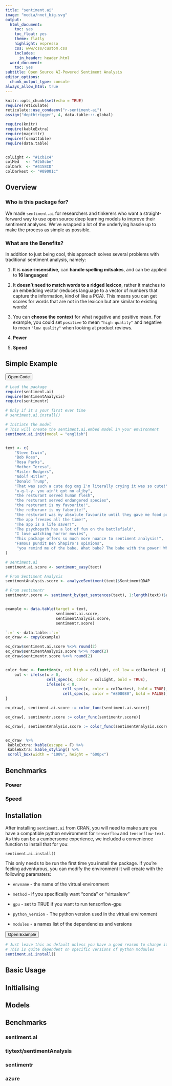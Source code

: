 ```yaml
---
title: "sentiment.ai"
image: "media/nnet_big.svg"
output:
  html_document:
    toc: yes
    toc_float: yes
    theme: flatly
    highlight: espresso
    css: www/css/custom.css
    includes:
      in_header: header.html
  word_document:
    toc: yes
subtitle: Open Source AI-Powered Sentiment Analysis
editor_options:
  chunk_output_type: console
always_allow_html: true
---
```



```r
knitr::opts_chunk$set(echo = TRUE)
require(reticulate)
reticulate::use_condaenv("r-sentiment-ai")
assign("depthtrigger", 4, data.table:::.global)
```

```r
require(knitr)
require(kableExtra)
require(magrittr)
require(formattable)
require(data.table)


colLight <- "#1cb1c4"
colMed   <- "#2b8cbe"
colDark  <- "#4158CD"
colDarkest <- "#09001c"
```


## Overview

### Who is this package for?

We made `sentiment.ai` for researchers and tinkerers who want a straight-forward way to
use open source deep learning models to improve their sentiment analyses. We've wrapped a lot of the 
underlying hassle up to make the process as simple as possible. 

### What are the Benefits?

In addition to just being cool, this approach solves several problems with traditional sentiment analysis, namely: 

1) It is **case-insensitive**, can **handle spelling mitsakes**, and can be applied to **16 languages**! 

2) It **doesn't need to match words to a ridged lexicon**, rather it matches to an embedding vector (reduces language to a vector of numbers that capture the information, kind of like a PCA). This means you can get scores for words that are not in the lexicon but are similar to existing words! 

3) You can **choose the context** for what negative and positive mean. For example, you could set `positive` to mean `"high quality"` and negative to mean `"low quality"` when looking at product reviews.


4) **Power**

5) **Speed** 


## Simple Example

<input onclick="change()" type="button" class="collapsible" value="Open Code"></input>
<div class="content">
```r
# Load the package
require(sentiment.ai)
require(SentimentAnalysis)
require(sentimentr)

# Only if it's your first ever time
# sentiment.ai.install()

# Initiate the model
# This will create the sentiment.ai.embed model in your environment
sentiment.ai.init(model = "english")


text <- c(
    "Steve Irwin",
    "Bob Ross",
    "Rosa Parks",
    "Mother Teresa",
    "Mister Rodgers",
    "Adolf Hitler",
    "Donald Trump",
    "That was such a cute dog omg I'm literally crying it was so cute!",
    "u-g-l-y- you ain't got no aliby",
    "the resturant served human flesh",
    "the resturant served endangered species",
    "the resturant is my favourite!",
    "the redturanr is my faborite!",
    "the resturant was my absolute favourite until they gave me food poisoning",
    "The app freezes all the time!",
    "The app is a life saver!",
    "The psychopath has a lot of fun on the battlefield",
    "I love watching horror movies",
    "This package offers so much more nuance to sentiment analysis!",
    "Famous pundit Ben Shapiro's opinions",
     "you remind me of the babe. What babe? The babe with the power! What power? The power of voodoo. Who do? You do. Do what? Remind me of the babe!"
)

# sentiment.ai
sentiment.ai.score <- sentiment_easy(text)

# From Sentiment Analysis
sentimentAnalysis.score <- analyzeSentiment(text)$SentimentQDAP

# From sentimentr
sentimentr.score <- sentiment_by(get_sentences(text), 1:length(text))$ave_sentiment


example <- data.table(target = text, 
                      sentiment.ai.score,
                      sentimentAnalysis.score,
                      sentimentr.score)
```
</div>


```r
`:=` <- data.table::`:=`
ex_draw <- copy(example)

ex_draw$sentiment.ai.score %<>% round(2)
ex_draw$sentimentAnalysis.score %<>% round(2)
ex_draw$sentimentr.score %<>% round(2)


color_func <- function(x, col_high = colLight, col_low = colDarkest ){
    out <- ifelse(x > 0,
                  cell_spec(x, color = colLight, bold = TRUE),
                  ifelse(x < 0,
                         cell_spec(x, color = colDarkest, bold = TRUE),
                         cell_spec(x, color = "#808080", bold = FALSE)))
}

ex_draw[, sentiment.ai.score := color_func(sentiment.ai.score)]

ex_draw[, sentimentr.score := color_func(sentimentr.score)]

ex_draw[, sentimentAnalysis.score := color_func(sentimentAnalysis.score)]


ex_draw  %>%
 kableExtra::kable(escape = F) %>%
 kableExtra::kable_styling() %>%
 scroll_box(width = "100%", height = "600px")
```


## Benchmarks

### Power
 
### Speed



## Installation

After installing `sentiment.ai` from CRAN, you will need to make sure you have a compatible python environment for `tensorflow` and `tensorflow-text`. As this can be a cumbersome experience, we included a 
convenience function to install that for you:

`sentiment.ai.install()` 

This only needs to be run the first time you install the package. If you're feeling adventurous, you can modify the environment it will create with the following paramaters:

* `envname` - the name of the virtual environment

* `method` - if you specifically want "conda" or "virtualenv" 

* `gpu` - set to TRUE if you want to run tensorflow-gpu

* `python_version` - The python version used in the virtual environment 

* `modules` - a names list of the dependencies and versions



<input onclick="change()" type="button" class="collapsible" value="Open Example"></input>
<div class="content">
```r

# Just leave this as default unless you have a good reason to change it. 
# This is quite dependent on specific versions of python moduules
sentiment.ai.install()

```
</div>

## Basic Usage

## Initialising

## Models

## Benchmarks

### sentiment.ai

### tiytext/sentimentAnalysis

### sentimentr

### azure


<script src="www/js/collapsible.js"></script>
